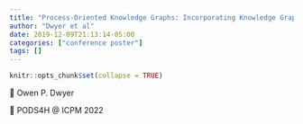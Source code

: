 ```yaml
---
title: "Process-Oriented Knowledge Graphs: Incorporating Knowledge Graph Methods into Patient Pathway Models"
author: "Dwyer et al"
date: 2019-12-09T21:13:14-05:00
categories: ["conference poster"]
tags: []
---
```


```r
knitr::opts_chunk$set(collapse = TRUE)
```

👥 Owen P. Dwyer

📕 PODS4H @ ICPM 2022





